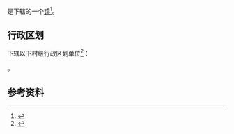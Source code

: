 {{中国乡级行政区|36/09/83/503/000}}

'''{{PAGENAMEBASE}}'''是{{PRC admin/fullname|36/09/83/503/000|3}}下辖的一个[[行政建制镇|镇]]<ref>{{PRC admin/ref sgc|{{PRC admin/parent|36/09/83/503/000}}}}</ref>。

== 行政区划 ==
{{PAGENAMEBASE}}下辖以下村级行政区划单位<ref>{{PRC admin/ref sgc|36/09/83/503/000}}</ref>：

{{PRC admin/children|36/09/83/503/000}}。

== 参考资料 ==
{{reflist}}

{{江西行政区划小作品}}
{{PRC admin/navcat|36/09/83/503/000}}